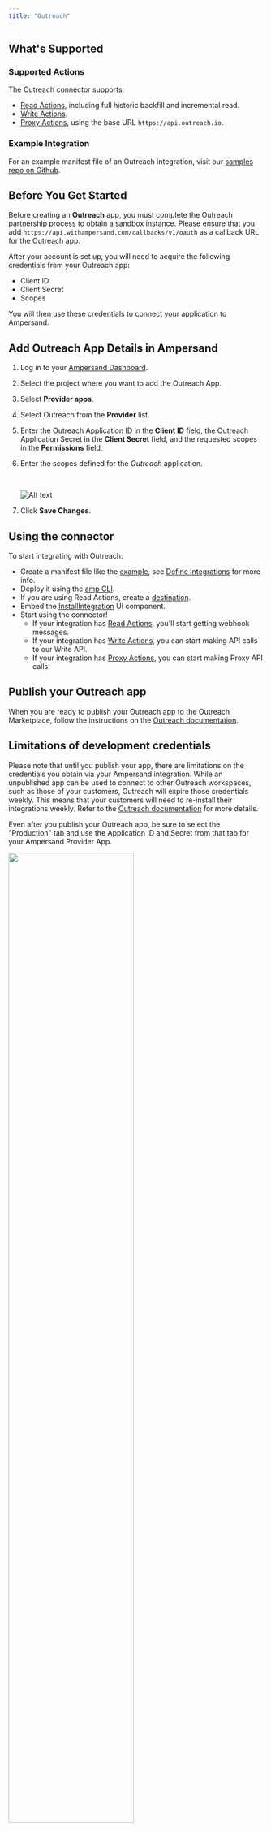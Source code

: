```yaml
---
title: "Outreach"
---
```

## What's Supported

### Supported Actions

The Outreach connector supports:
- [Read Actions](/define-integrations/read-actions), including full historic backfill and incremental read.
- [Write Actions](/define-integrations/write-actions).
- [Proxy Actions](/define-integrations/proxy-actions), using the base URL `https://api.outreach.io`.

### Example Integration

For an example manifest file of an Outreach integration, visit our [samples repo on Github](https://github.com/amp-labs/samples/blob/main/outreach/amp.yaml).

## Before You Get Started

Before creating an **Outreach** app, you must complete the Outreach partnership process to obtain a sandbox instance. Please ensure that you add `https://api.withampersand.com/callbacks/v1/oauth` as a callback URL for the Outreach app.

After your account is set up, you will need to acquire the following credentials from your Outreach app:

- Client ID
- Client Secret
- Scopes

You will then use these credentials to connect your application to Ampersand. 

## Add Outreach App Details in Ampersand

1. Log in to your [Ampersand Dashboard](https://dashboard.withampersand.com).

2. Select the project where you want to add the Outreach App.

3. Select **Provider apps**.

4. Select Outreach from the **Provider** list.

5. Enter the Outreach Application ID in the **Client ID** field, the Outreach Application Secret in the **Client Secret** field, and the requested scopes in the **Permissions** field.

6. Enter the scopes defined for the _Outreach_ application.

   <br />

   ![Alt text](/images/provider-guides/9c1fda8-outreach.gif)

7. Click **Save Changes**.

## Using the connector

To start integrating with Outreach:
- Create a manifest file like the [example](https://github.com/amp-labs/samples/blob/main/outreach/amp.yaml), see [Define Integrations](/define-integrations/overview) for more info.
- Deploy it using the [amp CLI](/cli/overview).
- If you are using Read Actions, create a [destination](/destinations).
- Embed the [InstallIntegration](/embeddable-ui-components#install-integration) UI component.
- Start using the connector!
   - If your integration has [Read Actions](/define-integrations/read-actions), you'll start getting webhook messages.
   - If your integration has [Write Actions](/define-integrations/write-actions), you can start making API calls to our Write API.
   - If your integration has [Proxy Actions](/define-integrations/proxy-actions), you can start making Proxy API calls.

## Publish your Outreach app

When you are ready to publish your Outreach app to the Outreach Marketplace, follow the instructions on the [Outreach documentation](https://developers.outreach.io/guides/managing-apps/#publishing-apps).

## Limitations of development credentials

Please note that until you publish your app, there are limitations on the credentials you obtain via your Ampersand integration. While an unpublished app can be used to connect to other Outreach workspaces, such as those of your customers, Outreach will expire those credentials weekly. This means that your customers will need to re-install their integrations weekly. Refer to the [Outreach documentation](https://developers.outreach.io/api/oauth/#limitations-of-development-credentials) for more details.

Even after you publish your Outreach app, be sure to select the "Production" tab and use the Application ID and Secret from that tab for your Ampersand Provider App.

<img width="70%" src="/images/provider-guides/outreach-creds.png" /> 
